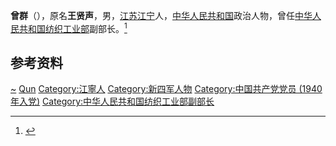 '''曾群'''（{{bd|1922年1月||2012年|12月13日}}），原名'''王贤声'''，男，[[江苏|江苏]][[江宁县|江宁]]人，[[中华人民共和国|中华人民共和国]]政治人物，曾任[[中华人民共和国纺织工业部|中华人民共和国纺织工业部]]副部长。<ref>{{Cite web|title=曾群同志逝世|url=http://cpc.people.com.cn/n/2013/0110/c87393-20151664.html|accessdate=2020-10-12|work=新华社|archiveurl=https://web.archive.org/web/20130116091224/http://cpc.people.com.cn/n/2013/0110/c87393-20151664.html|archivedate=2013-01-16|dead-url=no}}</ref>

== 参考资料 ==
{{reflist}}

{{中国人物小作品}}

{{Authority control}}
{{DEFAULTSORT:Zeng曾}}
[[Category:王姓|~]]
[[Category:曾姓|Qun]]
[[Category:江寧人|Category:江寧人]]
[[Category:新四军人物|Category:新四军人物]]
[[Category:中国共产党党员_(1940年入党)|Category:中国共产党党员 (1940年入党)]]
[[Category:中华人民共和国纺织工业部副部长|Category:中华人民共和国纺织工业部副部长]]